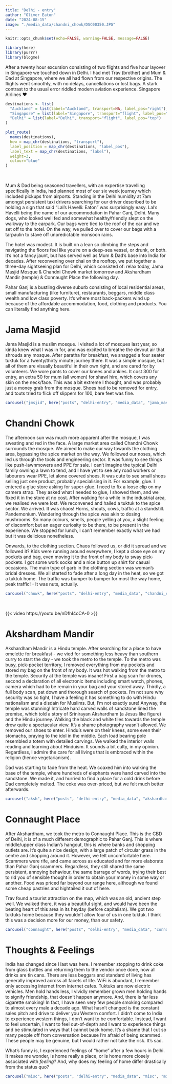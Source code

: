 ```yaml
---
title: "Delhi - entry"
author: "Oliver Eaton"
date: "2024-08-15"
image: "./media_data/chandni_chowk/DSC00350.JPG"
---
```


```r
knitr::opts_chunk$set(echo=FALSE, warning=FALSE, message=FALSE)
```

```r
library(here)
library(purrr)
library(blogme)
```

After a twenty hour excursion consisting of two flights and five hour layover in Singapore we touched down in Delhi. I had met Trav (brother) and Mum & Dad at Singapore, where we all had flown from our respective origins. The flights went smoothly, with no delays, cancellations or lost bags. A stark contrast to the usual error riddled modern aviation experience. Singapore Airlines ❤️

```r
destinations <- list(
  "Auckland" = list(label="Auckland", transport=NA, label_pos="right"),
  "Singapore" = list(label="Singapore", transport="flight", label_pos="right"),
  "Delhi" = list(label="Delhi", transport="flight", label_pos="top")
)

plot_route(
  names(destinations),
  how = map_chr(destinations, "transport"),
  label_position = map_chr(destinations, "label_pos"),
  label_text = map_chr(destinations, "label"),
  weight=3,
  colour="blue"
)
```

<br>

Mum & Dad being seasoned travellers, with an expertise travelling specifically in India, had planned most of our six week journey which included pickups from airports. Standing in the Delhi humidity at 7am amongst persistent taxi drivers searching for our driver described to be holding a sign that said "Lal's Havelli: Eaton" was surprisingly easy. Lal's Havelli being the name of our accommodation in Pahar Ganj, Delhi. Many dogs, who looked well fed and somewhat healthy/friendly slept on the walkway to the carpark. Our bags were tied to the roof of the car and we set off to the hotel. On the way, we pulled over to cover our bags with a tarpaulin to stave off unpredictable monsoon rains.

The hotel was modest. It is built on a lean so climbing the steps and navigating the floors feel like you're on a deep-sea vessel, or drunk, or both. It's not a fancy jaunt, but has served well as Mum & Dad's base into India for decades. After reconvening over chai on the rooftop, we put together a three-day sightseeing plan for Delhi, which consisted of: relax today, Jama Masjid Mosque & Chandni Chowk market tomorrow and Akshardham Mandir (temple) & Connaught Place the following day.

Pahar Ganj is a bustling diverse suburb consisting of local residential areas, small manufacturing (like furniture), restaurants, beggars, middle class wealth and low class poverty. It's where most back-packers wind up because of the affordable accommodation, food, clothing and products. You can literally find anything here.

# Jama Masjid

Jama Masjid is a muslim mosque. I visited a lot of mosques last year, so kinda knew what I was in for, and was excited to breathe the devout air that shrouds any mosque. After paratha for breakfast, we snagged a four seater tuktuk for a twenty/thirty minute journey there. It was a simple mosque, but all of them are visually beautiful in their own right, and are cared for by volunteers. We wore pants to cover our knees and ankles. It cost 300 for entry, an extra 50 for mum (all women) for shawl hire, which covers any skin on the neck/face. This was a bit extreme I thought, and was probably just a money grab from the mosque. Shoes had to be removed for entry, and touts tried to flick off slippers for 100, bare feet was fine.

```r
carousel("jmsjid", here("posts", "delhi-entry", "media_data", "jama_masjid", "jama_masjid.yml"))
```

# Chandni Chowk

The afternoon sun was much more apparent after the mosque, I was sweating and red in the face. A large market area called Chandni Chowk surrounds the mosque. We aimed to make our way towards the clothing area, bypassing the spice market on the way. We followed our noses, which led us through the tools and engineering sector. It was funny to see things like push-lawnmowers and PPE for sale. I can't imagine the typical Delhi family owning a lawn to tend, and I have yet to see any road workers or labourers wear PPE, let alone covered shoes. It was cute to see small shops selling just one product, probably specialising in it. For example, glue. I entered a glue store asking for super-glue. I need to fix a loose clip on my camera strap. They asked what I needed to glue, I showed them, and we fixed it in the store at no cost. After walking for a while in the industrial area, we realised we were lost. We reconvened and hailed a tuktuk to the spice sector. We arrived. It was chaos! Horns, shouts, cows, traffic at a standstill. Pandemonium. Wandering through the spice was akin to dosing mushrooms. So many colours, smells, people yelling at you, a slight feeling of discomfort but an eager curiosity to be there, to be present in the experience. We stopped for lunch, I can't remember exactly what we had but it was delicious nonetheless.

Onwards, to the clothing section. Chaos followed us, or did it spread and we followed it? Kids were running around everywhere, I kept a close eye on my pockets and bag, even moving it to the front of my body to sway pick-pockets. I got some work socks and a nice button up shirt for casual occasions. The main type of garb in the clothing section was woman's bridal dresses. We all started to fade after a long day in the heat, so we got a tuktuk home. The traffic was bumper to bumper for most the way home, peak traffic! - It was nuts, actually.

```r
carousel("chowk", here("posts", "delhi-entry", "media_data", "chandni_chowk", "chandni_chowk.yml"))
```

<br>

{{< video https://youtu.be/nDfhI4cCA-0 >}}

# Akshardham Mandir

Akshardham Mandir is a Hindu temple. After searching for a place to have omelette for breakfast - we vied for something less heavy than southern curry to start the day - we took the metro to the temple. To the metro was busy, pick-pocket territory, I removed everything from my pockets and stored my bag on the front of my body. It was hot walking from the metro to the temple. Security at the temple was insane! First a bag scan for drones, second a declaration of all electronic items including smart watch, phones, camera which had to be remain in your bag and your stored away. Thirdly, a full body scan, pat down and thorough search of pockets. I'm not sure why security was so tight, I have a feeling it has something to do with Hindu nationalism and a disdain for Muslims. But, I'm not exactly sure! Anyway, the temple was stunning! Intricate hard carved walls of sandstone lined the premise, which told a story of Srinirayan Akshardham (a Jesus like figure) and the Hindu journey. Walking the black and white tiles towards the temple drew quite a spectacular view. It's a shame photography wasn't allowed. We removed our shoes to enter. Hindu's were on their knees, some even their stomachs, praying to the idol in the middle. Each load bearing pole resembled a totem with detailed carvings. We walked the interior walls reading and learning about Hinduism. It sounds a bit culty, in my opinion. Regardless, I admire the care for all livings that is embraced within the religion (hence vegetarianism).

Dad was starting to fade from the heat. We coaxed him into walking the base of the temple, where hundreds of elephants were hand carved into the sandstone. We made it, and hurried to find a place for a cold drink before Dad completely melted. The coke was over-priced, but we felt much better afterwards.

```r
carousel("aksh", here("posts", "delhi-entry", "media_data", "akshardham_mandir", "akshardham_mandir.yml"))
```

# Connaught Place

After Akshardham, we took the metro to Connaught Place. This is the CBD of Delhi, it is of a much different demographic to Pahar Ganj. This is where middle/upper class Indian's hangout, this is where banks and shopping outlets are. It's quite a nice design, with a large patch of circular grass in the centre and shopping around it. However, we felt uncomfortable here. Scammers were rife, and came across as educated and for more elaborate than Pahar Ganj scammers. Regardless, they still shared the same persistent, annoying behaviour, the same barrage of words, trying their best to rid you of sensible thought in order to obtain your money in some way or another. Food was priced far beyond our range here, although we found some cheap pastries and hightailed it out of here.

Trav found a tourist attraction on the map, which was an old, ancient step well. We walked there, it was a beautiful sight, and would have been the beating heart of this area in its heyday (before capitalism). We got two tuktuks home because they wouldn't allow four of us in one tuktuk. I think this was a decision more for our money, than our safety.

```r
carousel("connaught", here("posts", "delhi-entry", "media_data", "connaught_place", "connaught_place.yml"))
```

# Thoughts & Feelings

India has changed since I last was here. I remember stopping to drink coke from glass bottles and returning them to the vendor once done, now all drinks are tin cans. There are less beggars and standard of living has generally improved across all facets of life. WiFi is abundant, I remember only accessing internet from internet cafes. Tuktuks are now electric vehicles. Men hold hands less, I vividly remember grown men holding hands to signify friendship, that doesn't happen anymore. And, there is far less cigarette smoking! In fact, I have seen very few people smoking compared to almost every male a decade ago. What hasn't changed is the constant sales pitch and drive to deliver you Western comfort. I didn't come to India to experience western things, I don't want to be comfortable. Instead, I want to feel uncertain, I want to feel out-of-depth and I want to experience things and be stimulated in ways that I cannot back home. It's a shame that I cut so many people off from conversation because I'm afraid of being scammed. These people may be genuine, but I would rather not take the risk. It's sad.

What's funny is, I experienced feelings of "home" after a few hours in Delhi. It makes me wonder, is home really a place, or is home more closely associated with *feeling*? And, why does my feeling of home differ drastically from the status quo?

```r
carousel("misc", here("posts", "delhi-entry", "media_data", "misc", "misc.yml"))
```
